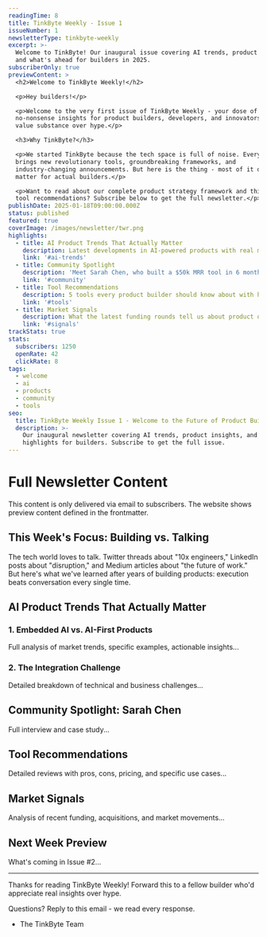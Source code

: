 ```yaml
---
readingTime: 8
title: TinkByte Weekly - Issue 1
issueNumber: 1
newsletterType: tinkbyte-weekly
excerpt: >-
  Welcome to TinkByte! Our inaugural issue covering AI trends, product insights,
  and what's ahead for builders in 2025.
subscriberOnly: true
previewContent: >
  <h2>Welcome to TinkByte Weekly!</h2>

  <p>Hey builders!</p>

  <p>Welcome to the very first issue of TinkByte Weekly - your dose of
  no-nonsense insights for product builders, developers, and innovators who
  value substance over hype.</p>

  <h3>Why TinkByte?</h3>

  <p>We started TinkByte because the tech space is full of noise. Every day
  brings new revolutionary tools, groundbreaking frameworks, and
  industry-changing announcements. But here is the thing - most of it does not
  matter for actual builders.</p>

  <p>Want to read about our complete product strategy framework and this week
  tool recommendations? Subscribe below to get the full newsletter.</p>
publishDate: 2025-01-18T09:00:00.000Z
status: published
featured: true
coverImage: /images/newsletter/twr.png
highlights:
  - title: AI Product Trends That Actually Matter
    description: Latest developments in AI-powered products with real market traction
    link: '#ai-trends'
  - title: Community Spotlight
    description: 'Meet Sarah Chen, who built a $50k MRR tool in 6 months'
    link: '#community'
  - title: Tool Recommendations
    description: 5 tools every product builder should know about with honest reviews
    link: '#tools'
  - title: Market Signals
    description: What the latest funding rounds tell us about product direction
    link: '#signals'
trackStats: true
stats:
  subscribers: 1250
  openRate: 42
  clickRate: 8
tags:
  - welcome
  - ai
  - products
  - community
  - tools
seo:
  title: TinkByte Weekly Issue 1 - Welcome to the Future of Product Building
  description: >-
    Our inaugural newsletter covering AI trends, product insights, and community
    highlights for builders. Subscribe to get the full issue.
---
```


# Full Newsletter Content

This content is only delivered via email to subscribers. The website shows preview content defined in the frontmatter.

## This Week's Focus: Building vs. Talking

The tech world loves to talk. Twitter threads about "10x engineers," LinkedIn posts about "disruption," and Medium articles about "the future of work." But here's what we've learned after years of building products: execution beats conversation every single time.

## AI Product Trends That Actually Matter

### 1. Embedded AI vs. AI-First Products

Full analysis of market trends, specific examples, actionable insights...

### 2. The Integration Challenge

Detailed breakdown of technical and business challenges...

## Community Spotlight: Sarah Chen

Full interview and case study...

## Tool Recommendations

Detailed reviews with pros, cons, pricing, and specific use cases...

## Market Signals

Analysis of recent funding, acquisitions, and market movements...

## Next Week Preview

What's coming in Issue #2...

***

Thanks for reading TinkByte Weekly! Forward this to a fellow builder who'd appreciate real insights over hype.

Questions? Reply to this email - we read every response.

* The TinkByte Team
